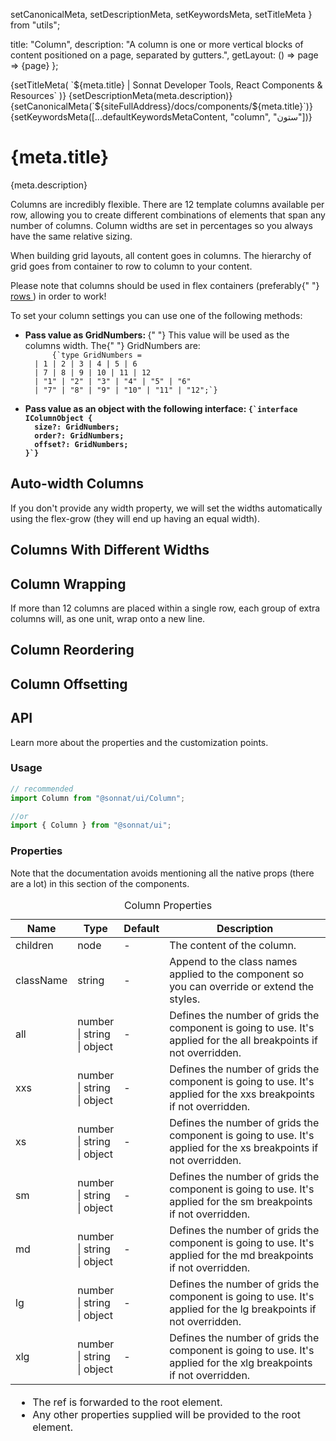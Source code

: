   setCanonicalMeta,
  setDescriptionMeta,
  setKeywordsMeta,
  setTitleMeta
} from "utils";

  title: "Column",
  description:
    "A column is one or more vertical blocks of content positioned on a page, separated by gutters.",
  getLayout: () => page => <WithSidebar>{page}</WithSidebar>
};

<Head>
  {setTitleMeta(
    `${meta.title} | Sonnat Developer Tools, React Components & Resources`
  )}
  {setDescriptionMeta(meta.description)}
  {setCanonicalMeta(`${siteFullAddress}/docs/components/${meta.title}`)}
  {setKeywordsMeta([...defaultKeywordsMetaContent, "column", "ستون"])}
</Head>

<h1>
  <span>{meta.title}</span>
  <AnchorButton anchorId="overview" />
  <PageEditButton href={`pages/docs/components/${meta.title}.mdx`} />
</h1>

<p>{meta.description}</p>

<p>
  Columns are incredibly flexible. There are 12 template columns available per
  row, allowing you to create different combinations of elements that span any
  number of columns. Column widths are set in percentages so you always have the
  same relative sizing.
</p>

<p>
  When building grid layouts, all content goes in columns. The hierarchy of grid
  goes from container to row to column to your content.
</p>

<div data-notebox style={{ marginTop: 0 }}>
  Please note that columns should be used in flex containers (preferably{" "}
  <a href="/docs/components/Row" title="Row component">
    rows
  </a>
  ) in order to work!
</div>

<p>To set your column settings you can use one of the following methods:</p>

<ul>
  <li>
    <strong>
      Pass value as <inlineCode>GridNumbers</inlineCode>:
    </strong>{" "}
    This value will be used as the columns width. The{" "}
    <inlineCode>GridNumbers</inlineCode> are:
    <code className="language-typescript">
      {`type GridNumbers =
  | 1 | 2 | 3 | 4 | 5 | 6
  | 7 | 8 | 9 | 10 | 11 | 12
  | "1" | "2" | "3" | "4" | "5" | "6"
  | "7" | "8" | "9" | "10" | "11" | "12";`}
    </code>
  </li>
  <li>
    <strong>
      Pass value as an <inlineCode>object</inlineCode> with the following
      interface: <code className="language-typescript">{`interface IColumnObject {
  size?: GridNumbers;
  order?: GridNumbers;
  offset?: GridNumbers;
}`}</code>
    </strong>
  </li>
</ul>

<h2>
  <span>Auto-width Columns</span>
  <AnchorButton anchorId="auto-width-columns" />
</h2>

<p>
  If you don't provide any width property, we will set the widths automatically
  using the <inlineCode>flex-grow</inlineCode> (they will end up having an equal
  width).
</p>

<ColumnEqualWidthDemo />

<h2>
  <span>Columns With Different Widths</span>
  <AnchorButton anchorId="with-different-widths" />
</h2>

<ColumnWithDifferentWidthDemo />

<h2>
  <span>Column Wrapping</span>
  <AnchorButton anchorId="column-wrapping" />
</h2>

<p>
  If more than 12 columns are placed within a single row, each group of extra
  columns will, as one unit, wrap onto a new line.
</p>

<ColumnWrappingDemo />

<h2>
  <span>Column Reordering</span>
  <AnchorButton anchorId="column-reordering" />
</h2>

<ColumnOrderingDemo />

<h2>
  <span>Column Offsetting</span>
  <AnchorButton anchorId="column-offsetting" />
</h2>

<ColumnOffsettingDemo />

<h2>
  <span>API</span>
  <AnchorButton anchorId="api" />
</h2>

<p>Learn more about the properties and the customization points.</p>

<h3>
  <span>Usage</span>
  <AnchorButton anchorId="usage" />
</h3>

```typescript
// recommended
import Column from "@sonnat/ui/Column";

//or
import { Column } from "@sonnat/ui";
```

<h3>
  <span>Properties</span>
  <AnchorButton anchorId="properties" />
</h3>

<p>
  Note that the documentation avoids mentioning all the native props (there are
  a lot) in this section of the components.
</p>

<table cols={4}>
  <caption>Column Properties</caption>
  <thead>
    <tr>
      <th>Name</th>
      <th>Type</th>
      <th>Default</th>
      <th>Description</th>
    </tr>
  </thead>
  <tbody>
    <tr>
      <td>children</td>
      <td>node</td>
      <td>-</td>
      <td>The content of the column.</td>
    </tr>
    <tr>
      <td>className</td>
      <td>string</td>
      <td>-</td>
      <td>
        Append to the class names applied to the component so you can override
        or extend the styles.
      </td>
    </tr>
    <tr>
      <td>all</td>
      <td>
        number
        <br />
        | string
        <br />| object
      </td>
      <td>-</td>
      <td>
        Defines the number of grids the component is going to use. It's applied
        for the all breakpoints if not overridden.
      </td>
    </tr>
    <tr>
      <td>xxs</td>
      <td>
        number
        <br />
        | string
        <br />| object
      </td>
      <td>-</td>
      <td>
        Defines the number of grids the component is going to use. It's applied
        for the <inlineCode>xxs</inlineCode> breakpoints if not overridden.
      </td>
    </tr>
    <tr>
      <td>xs</td>
      <td>
        number
        <br />
        | string
        <br />| object
      </td>
      <td>-</td>
      <td>
        Defines the number of grids the component is going to use. It's applied
        for the <inlineCode>xs</inlineCode> breakpoints if not overridden.
      </td>
    </tr>
    <tr>
      <td>sm</td>
      <td>
        number
        <br />
        | string
        <br />| object
      </td>
      <td>-</td>
      <td>
        Defines the number of grids the component is going to use. It's applied
        for the <inlineCode>sm</inlineCode> breakpoints if not overridden.
      </td>
    </tr>
    <tr>
      <td>md</td>
      <td>
        number
        <br />
        | string
        <br />| object
      </td>
      <td>-</td>
      <td>
        Defines the number of grids the component is going to use. It's applied
        for the <inlineCode>md</inlineCode> breakpoints if not overridden.
      </td>
    </tr>
    <tr>
      <td>lg</td>
      <td>
        number
        <br />
        | string
        <br />| object
      </td>
      <td>-</td>
      <td>
        Defines the number of grids the component is going to use. It's applied
        for the <inlineCode>lg</inlineCode> breakpoints if not overridden.
      </td>
    </tr>
    <tr>
      <td>xlg</td>
      <td>
        number
        <br />
        | string
        <br />| object
      </td>
      <td>-</td>
      <td>
        Defines the number of grids the component is going to use. It's applied
        for the <inlineCode>xlg</inlineCode> breakpoints if not overridden.
      </td>
    </tr>
  </tbody>
  <tfoot>
    <tr>
      <td colSpan="4">
        <ul>
          <li>
            The <inlineCode>ref</inlineCode> is forwarded to the root element.
          </li>
          <li>
            Any other properties supplied will be provided to the root element.
          </li>
        </ul>
      </td>
    </tr>
  </tfoot>
</table>
